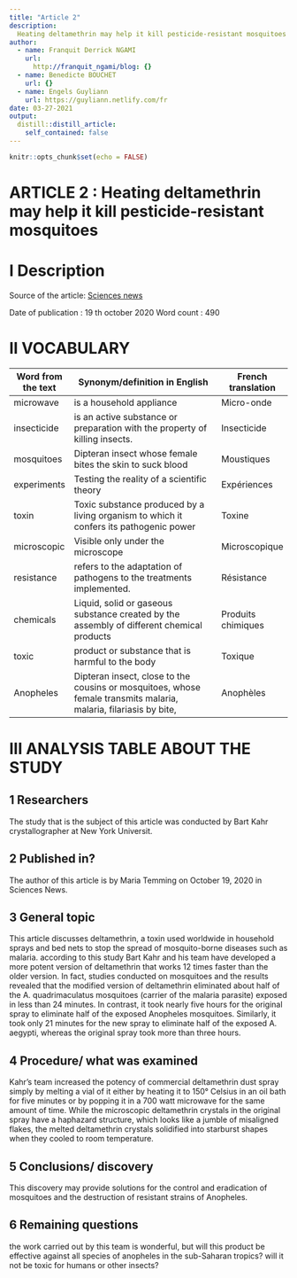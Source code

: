 ```yaml
---
title: "Article 2"
description: 
  Heating deltamethrin may help it kill pesticide-resistant mosquitoes
author:
  - name: Franquit Derrick NGAMI
    url:
      http://franquit_ngami/blog: {}
  - name: Benedicte BOUCHET
    url: {}
  - name: Engels Guyliann
    url: https://guyliann.netlify.com/fr
date: 03-27-2021
output:
  distill::distill_article:
    self_contained: false
---
```


```r
knitr::opts_chunk$set(echo = FALSE)
```

# **ARTICLE 2 : Heating deltamethrin may help it kill pesticide-resistant mosquitoes**

# **I Description**

Source of the article:  [Sciences news](https://www.sciencenews.org/article/heat-deltamethrin-pesticide-resistant-mosquitoes-insecticide) 

Date of publication : 19 th october 2020
Word count : 490

# **II VOCABULARY**

| Word from the text | Synonym/definition in English                                                                                         | French translation |
| ------------------ | --------------------------------------------------------------------------------------------------------------------- | ------------------ |
| microwave          | is a household   appliance                                                                                            | Micro-onde         |
| insecticide        | is an active substance or preparation with the property of killing insects.                                           | Insecticide        |
| mosquitoes         | Dipteran insect whose   female bites the skin to suck blood                                                           | Moustiques         |
| experiments        | Testing the reality of a scientific theory                                                                            | Expériences        |
|  toxin             | Toxic substance produced by a living organism to which it confers its pathogenic power                                | Toxine             |
| microscopic        | Visible only under the microscope                                                                                     | Microscopique      |
| resistance         | refers to the adaptation of pathogens to the treatments implemented.                                                  | Résistance         |
| chemicals          | Liquid, solid or gaseous substance created by the assembly of different chemical products                             | Produits chimiques |
| toxic              | product or substance   that is harmful to the body                                                                    | Toxique            |
| Anopheles          | Dipteran insect,   close to the cousins or mosquitoes, whose female transmits malaria, malaria,   filariasis by bite, | Anophèles          |


# **III ANALYSIS TABLE ABOUT THE STUDY**

## **1 Researchers**

The study that is the subject of this article was conducted by Bart Kahr crystallographer at New York Universit.

## **2 Published in?**

The author of this article is by Maria Temming on October 19, 2020 in Sciences News. 

## **3 General topic**

This article discusses deltamethrin, a toxin used worldwide in household sprays and bed nets to stop the spread of mosquito-borne diseases such as malaria. according to this study Bart Kahr and his team have developed a more potent version of deltamethrin that works 12 times faster than the older version. In fact, studies conducted on mosquitoes and the results revealed that the modified version of deltamethrin eliminated about half of the A. quadrimaculatus mosquitoes (carrier of the malaria parasite) exposed in less than 24 minutes. In contrast, it took nearly five hours for the original spray to eliminate half of the exposed Anopheles mosquitoes. Similarly, it took only 21 minutes for the new spray to eliminate half of the exposed A. aegypti, whereas the original spray took more than three hours.

## **4 Procedure/ what was examined**

Kahr’s team increased the potency of commercial deltamethrin dust spray simply by melting a vial of it either by heating it to 150° Celsius in an oil bath for five minutes or by popping it in a 700 watt microwave for the same amount of time. While the microscopic deltamethrin crystals in the original spray have a haphazard structure, which looks like a jumble of misaligned flakes, the melted deltamethrin crystals solidified into starburst shapes when they cooled to room temperature.

## **5 Conclusions/ discovery**

This discovery may provide solutions for the control and eradication of mosquitoes and the destruction of resistant strains of Anopheles.

## **6 Remaining questions**

the work carried out by this team is wonderful, but will this product be effective against all species of anopheles in the sub-Saharan tropics? will it not be toxic for humans or other insects?






